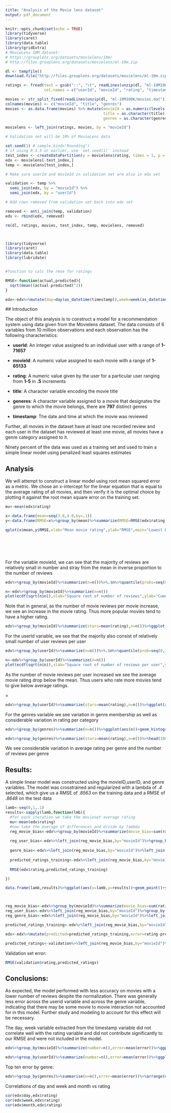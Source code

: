 ```yaml
---
title: "Analysis of the Movie lens dataset"
output: pdf_document
---
```


```r
knitr::opts_chunk$set(echo = TRUE)
library(tidyverse)
library(caret)
library(data.table)
library(gridExtra)
# MovieLens 10M dataset:
# https://grouplens.org/datasets/movielens/10m/
# http://files.grouplens.org/datasets/movielens/ml-10m.zip

dl <- tempfile()
download.file("http://files.grouplens.org/datasets/movielens/ml-10m.zip", dl)

ratings <- fread(text = gsub("::", "\t", readLines(unzip(dl, "ml-10M100K/ratings.dat"))),
                 col.names = c("userId", "movieId", "rating", "timestamp"))

movies <- str_split_fixed(readLines(unzip(dl, "ml-10M100K/movies.dat")), "\\::", 3)
colnames(movies) <- c("movieId", "title", "genres")
movies <- as.data.frame(movies) %>% mutate(movieId = as.numeric(levels(movieId))[movieId],
                                           title = as.character(title),
                                           genres = as.character(genres))

movielens <- left_join(ratings, movies, by = "movieId")

# Validation set will be 10% of MovieLens data

set.seed(1) # sample.kind="Rounding")
# if using R 3.5 or earlier, use `set.seed(1)` instead
test_index <- createDataPartition(y = movielens$rating, times = 1, p = 0.1, list = FALSE)
edx <- movielens[-test_index,]
temp <- movielens[test_index,]

# Make sure userId and movieId in validation set are also in edx set

validation <- temp %>% 
  semi_join(edx, by = "movieId") %>%
  semi_join(edx, by = "userId")

# Add rows removed from validation set back into edx set

removed <- anti_join(temp, validation)
edx <- rbind(edx, removed)

rm(dl, ratings, movies, test_index, temp, movielens, removed)



library(tidyverse)
library(caret)
library(data.table)
library(lubridate)


#function to calc the rmse for ratings

RMSE<-function(actual,predicted){
  sqrt(mean((actual-predicted)^2))
}

edx<-edx%>%mutate(day=day(as_datetime(timestamp)),week=week(as_datetime(timestamp)),month=month(as_datetime(timestamp)))

```

  ## Introduction

The object of this analysis is to construct a model for a recommendation system using data given from the Movielens dataset.  The data consists of 6 variables from 10 million observations and each observation has the following characteristics:

- **userId**: An integer value assigned to an individual user with a range of **1-71657**
- **movieId**: A numeric value assigned to each movie with a range of **1-65133**


- **rating**: A numeric value given by the user for a particular user ranging from **1-5** in **.5**           increments
- **title**: A character variable encoding the movie title
- **generes**: A character variable assigned to a movie that designates the genre to which the movie            belongs, there are **797** distinct genres
- **timestamp**: The date and time at which the movie was reviewed

Further, all movies in the dataset have at least one recorded review and each user in the dataset has reviewed at least one movie, all movies have a genre category assigned to it.

Ninety percent of the data was used as a training set and used to train a simple linear model using penalized least squares estimates 


## Analysis

We will attempt to construct a linear model using root mean squared error as a metric.
We chose an x-intercept for the linear equation that is equal to the average rating of all movies, and then verify it is the optimal choice by plotting it against the root mean square error on the training set.

```r
mu<-mean(edx$rating)

x<-data.frame(mean=seq(3.0,4.0,by=.1))
y<-data.frame(RMSE=x%>%group_by(mean)%>%summarize(RMSE=RMSE(edx$rating,mean))%>%pull(RMSE))

qplot(x$mean,y$RMSE,xlab="Mean movie rating",ylab="RMSE",main="Lowest RMSE occurs at mu of 3.51")







```


For the variable movieId, we can see that the majority of reviews are relatively small in number and stray from the mean in inverse proportion to the number of reviews 
```r
edx%>%group_by(movieId)%>%summarize(n=n())%>%.$n%>%quantile(probs=seq(0,1,.25))
```
```r
n<-edx%>%group_by(movieId)%>%summarize(n=n())
plot(ecdf(sqrt(n$n)),xlab="Square root of number of reviews",ylab="Cumulative density",main="Distribution of number of movie reviews ")

```
Note that in general, as the number of movie reviews per movie increase, we see an increase in the movie rating.  Thus more popular movies tend to have a higher rating.
```r
edx%>%group_by(movieId)%>%summarize(stars=mean(rating),n=n())%>%ggplot(aes(y=stars,x=n,))+geom_point()+geom_smooth(se=FALSE)+scale_x_sqrt()+geom_hline(yintercept =3.51,color="red")+ggtitle(label="Variaton of Movie rating vs number of reviews")+xlab("SQRT of Number of reviews per movie")+ylab("Rating in Stars")
```

For the userId variable, we see that the majority also consist of relatively small number of user reviews per user
```r
edx%>%group_by(userId)%>%summarize(n=n())%>%.$n%>%quantile(prob=seq(0,1,0.25))

```

```r
n<-edx%>%group_by(userId)%>%summarize(n=n())
plot(ecdf(sqrt(n$n)),xlab="Square root of number of reviews per user",ylab="Cumulative density",main="Distribution of user reviews ")

```

As the number of movie reviews per user increased we see the average movie rating drop below the mean.  Thus users who rate more movies tend to give below average ratings.

=
```r

edx%>%group_by(userId)%>%summarize(stars=mean(rating),n=n())%>%ggplot(aes(y=stars,x=n,))+geom_point()+geom_smooth(se=FALSE)+scale_x_sqrt()+geom_hline(yintercept =3.51,color="red")+ggtitle(label="Variaton of User rating vs number of reviews")+xlab("SQRT of Number of reviews per User")+ylab("Rating in Stars")

```

For the genres variable we see variation in genre membership as well as considerable variation in rating per category

```r


edx%>%group_by(genres)%>%summarize(n=n())%>%ggplot(aes(n))+geom_histogram()+scale_x_log10()+ylab("Count")+xlab("Distribution of reviews per genre (log10 scale)")+ggtitle("Number of ratings per genre")+theme(axis.text.x = element_blank())

edx%>%group_by(genres)%>%summarize(stars=mean(rating),n=n())%>%head(100)%>%ggplot(aes(x=seq(1,100),y=stars))+geom_line()+ggtitle("Average rating for a given genre (First 100)")+ylab("Stars")+xlab("Genres")+theme(axis.text.x=element_blank())
```
We see considerable variation in average rating per genre and the number of reviews per genre

## Results:
A simple linear model was constructed using the movieID,userID, and genre variables.
The model was crosstrained and regularized with a lambda of *.4* selected, which give us a RMSE of *.8563* on the training data and a RMSE of *.8648* on the test data

```r
lamb<-seq(0,1,.1)
results<-sapply(lamb,function(lmb){
  #for each iteration we take the movieset average rating
  mu<-mean(edx$rating)
  #now take the average of differences and divide by lambda
  reg_movie_bias<-edx%>%group_by(movieId)%>%summarize(movie_bias=sum(rating-mu)/(n()+lmb))
  
  reg_user_bias<-edx%>%left_join(reg_movie_bias,by="movieId")%>%group_by(userId)%>%summarize(user_bias=sum(rating-mu-movie_bias)/(n()+lmb))
  
  genre_bias<-edx%>%left_join(reg_movie_bias,by="movieId")%>%left_join(reg_user_bias,by="userId")%>%group_by(genres)%>%summarize(gbias=sum(rating-mu-movie_bias-user_bias)/(n()+lmb))
  
  predicted_ratings_training<-edx%>%left_join(reg_movie_bias,by="movieId")%>%left_join(reg_user_bias,by="userId")%>%left_join(genre_bias,by="genres")%>%mutate(pred=mu+movie_bias+user_bias+gbias)%>%pull(pred)
  
  RMSE(edx$rating,predicted_ratings_training)

})

data.frame(lamb,results)%>%ggplot(aes(x=lamb,y=results))+geom_point()+ylab("Training set error")+xlab("Lambda")




```
```r
reg_movie_bias<-edx%>%group_by(movieId)%>%summarize(movie_bias=sum(rating-mu)/(n()+4))
reg_user_bias<-edx%>%left_join(reg_movie_bias,by="movieId")%>%group_by(userId)%>%summarize(user_bias=sum(rating-mu-movie_bias)/(n()+4))
reg_genre_bias<-edx%>%left_join(reg_movie_bias,by="movieId")%>%left_join(reg_user_bias,by="userId")%>%group_by(genres)%>%summarize(gbias=sum(rating-mu-movie_bias-user_bias)/(n()+4))

predicted_ratings_training<-edx%>%left_join(reg_movie_bias,by="movieId")%>%left_join(reg_user_bias,by="userId")%>%left_join(reg_genre_bias,by="genres")%>%mutate(pred=mu+movie_bias+user_bias+gbias)%>%pull(pred)

edx<-edx%>%mutate(predicted=predicted_ratings_training,error=rating-predicted_ratings_training)

predicted_ratings<-validation%>%left_join(reg_movie_bias,by="movieId")%>%left_join(reg_user_bias,by="userId")%>%left_join(reg_genre_bias,by="genres")%>%mutate(pred=mu+movie_bias+user_bias+gbias)%>%pull(pred)
```
Validation set error:
```r
RMSE(validation$rating,predicted_ratings)
```
## Conclusions:

As expected, the model performed with less accuracy on movies with a lower number of reviews despite the normalization.  There was generally less error across the userid variable and across the genre variable, indicating that there may be some movie to movie interaction not accounted for in this model.  Further study and modeling to account for this effect will be necessary.

The day, week variable extracted from the timestamp variable did not correlate well with the rating variable and did not contribute significantly to our RMSE and were not included in the model.

```r
edx%>%group_by(movieId)%>%summarize(number=n(),error=mean(error))%>%ggplot(aes(x=number,y=error))+geom_point()+scale_x_log10()+xlab("Log number of ratings")


```




```r
edx%>%group_by(userId)%>%summarize(number=n(),error=mean(error))%>%ggplot(aes(x=number,y=error))+geom_point()+scale_x_log10()+xlab("Log number of user ratings")
```

Top ten error by genre:
```r
edx%>%group_by(genres)%>%summarise(n=n(),error=mean(error))%>%arrange(desc(abs(error)))%>%head(10)
```

Correlations of day and week and month vs rating
```r
cor(edx$day,edx$rating)
cor(edx$week,edx$rating)
cor(edx$month,edx$rating)
```